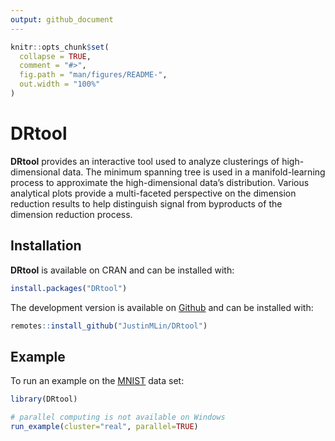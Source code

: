 ```yaml
---
output: github_document
---
```


<!-- README.md is generated from README.Rmd. Please edit that file -->

```r
knitr::opts_chunk$set(
  collapse = TRUE,
  comment = "#>",
  fig.path = "man/figures/README-",
  out.width = "100%"
)
```

# DRtool

<!-- badges: start -->
<!-- badges: end -->

**DRtool** provides an interactive tool used to analyze clusterings of high-dimensional
data. The minimum spanning tree is used in a manifold-learning process to approximate
the high-dimensional data's distribution. Various analytical plots provide a
multi-faceted perspective on the dimension reduction results to help distinguish
signal from byproducts of the dimension reduction process.

## Installation

**DRtool** is available on CRAN and can be installed with:
```r
install.packages("DRtool")
```

The development version is available on [Github](https://github.com/JustinMLin/DRtool)
and can be installed with:
``` r
remotes::install_github("JustinMLin/DRtool")
```

## Example

To run an example on the [MNIST](https://en.wikipedia.org/wiki/MNIST_database) data set:

```r
library(DRtool)

# parallel computing is not available on Windows
run_example(cluster="real", parallel=TRUE)
```

